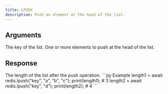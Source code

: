 ```yaml
---
title: LPUSH
description: Push an element at the head of the list.
---
```


## Arguments

<ParamField body="key" type="string" required>
  The key of the list.
</ParamField>

<ParamField body="elements" type="...TValue[]" required>
  One or more elements to push at the head of the list.
</ParamField>


## Response

<ResponseField type="number" required>
  The length of the list after the push operation.
</ResponseField>

<RequestExample>
```py Example 
length1 = await redis.lpush("key", "a", "b", "c"); 
print(length1); # 3
length2 = await redis.lpush("key", "d"); 
print(length2); # 4
 ```


</RequestExample>
